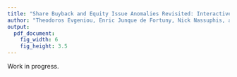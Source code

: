 ```yaml
---
title: "Share Buyback and Equity Issue Anomalies Revisited: Interactive Tool"
author: "Theodoros Evgeniou, Enric Junque de Fortuny, Nick Nassuphis, and Theo Vermaelen"
output: 
  pdf_document:
    fig_width: 6
    fig_height: 3.5
---
```



Work in progress. 
